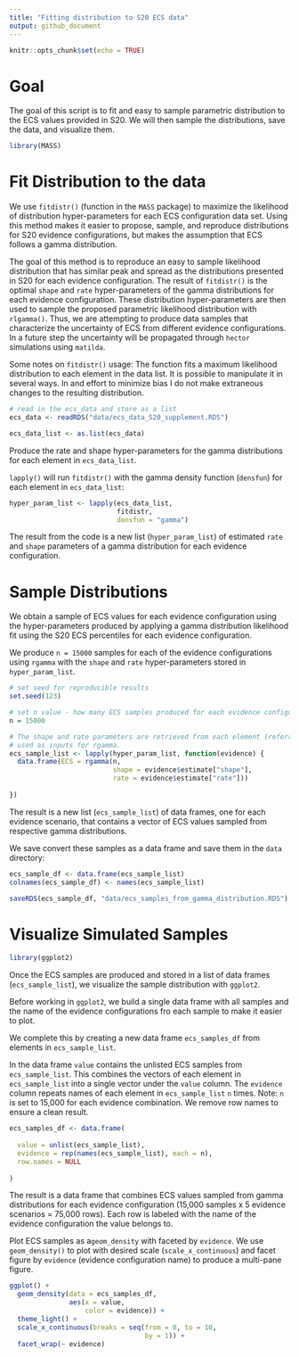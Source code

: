 ```yaml
---
title: "Fitting distribution to S20 ECS data"
output: github_document
---
```


```r
knitr::opts_chunk$set(echo = TRUE)
```

# Goal 

The goal of this script is to fit and easy to sample parametric distribution to the ECS values provided in S20. We will then sample the distributions, save the data, and visualize them.

```r
library(MASS)
```

# Fit Distribution to the data 

We use `fitdistr()` (function in the `MASS` package) to maximize the likelihood of distribution hyper-parameters for each ECS configuration data set. Using this method makes it easier to propose, sample, and reproduce distributions for S20 evidence configurations, but makes the assumption that ECS follows a gamma distribution. 

The goal of this method is to reproduce an easy to sample likelihood distribution that has similar peak and spread as the distributions presented in S20 for each evidence configuration. The result of `fitdistr()` is the optimal `shape` and `rate` hyper-parameters of the gamma distributions for each evidence configuration. These distribution hyper-parameters are then used to sample the proposed parametric likelihood distribution with `rlgamma()`. Thus, we are attempting to produce data samples that characterize the uncertainty of ECS from different evidence configurations. In a future step the uncertainty will be propagated through `hector` simulations using `matilda`.

Some notes on `fitdistr()` usage: The function fits a maximum likelihood distribution to each element in the data list. It is possible to manipulate it in several ways. In and effort to minimize bias I do not make extraneous changes to the resulting distribution.

```r
# read in the ecs_data and store as a list 
ecs_data <- readRDS("data/ecs_data_S20_supplement.RDS")

ecs_data_list <- as.list(ecs_data)
```

Produce the rate and shape hyper-parameters for the gamma distributions for each element in `ecs_data_list`.

`lapply()` will run `fitdistr()` with the gamma density function (`densfun`) for each element in `ecs_data_list`:

```r
hyper_param_list <- lapply(ecs_data_list, 
                           fitdistr, 
                           densfun = "gamma")
```

The result from the code is a new list (`hyper_param_list`) of estimated `rate` and `shape` parameters of a gamma distribution for each evidence configuration.

# Sample Distributions

We obtain a sample of ECS values for each evidence configuration using the hyper-parameters produced by applying a gamma distribution likelihood fit using the S20 ECS percentiles for each evidence configuration.   

We produce `n = 15000` samples for each of the evidence configurations using `rgamma` with the `shape` and `rate` hyper-parameters stored in `hyper_param_list`.

```r
# set seed for reproducible results
set.seed(123)

# set n value - how many ECS samples produced for each evidence configuration
n = 15000

# The shape and rate parameters are retrieved from each element (referred to as 'evidence') and 
# used as inputs for rgamma.
ecs_sample_list <- lapply(hyper_param_list, function(evidence) {
  data.frame(ECS = rgamma(n,
                          shape = evidence$estimate["shape"],
                          rate = evidence$estimate["rate"]))
  
})
```

The result is a new list (`ecs_sample_list`) of data frames, one for each evidence scenario, that contains a vector of ECS values sampled from respective gamma distributions. 

We save convert these samples as a data frame and save them in the `data` directory:

```r
ecs_sample_df <- data.frame(ecs_sample_list)
colnames(ecs_sample_df) <- names(ecs_sample_list)

saveRDS(ecs_sample_df, "data/ecs_samples_from_gamma_distribution.RDS")
```

# Visualize Simulated Samples

```r
library(ggplot2)
```

Once the ECS samples are produced and stored in a list of data frames (`ecs_sample_list`), we visualize the sample distribution with `ggplot2`.

Before working in `ggplot2`, we build a single data frame with all samples and the name of the evidence configurations fro each sample to make it easier to plot. 

We complete this by creating a new data frame `ecs_samples_df` from elements in `ecs_sample_list`. 

In the data frame `value` contains the unlisted ECS samples from `ecs_sample_list`. This combines the vectors of each element in `ecs_sample_list` into a single vector under the `value` column.
The `evidence` column repeats names of each element in `ecs_sample_list` `n` times. Note: `n` is set to 15,000 for each evidence combination. We remove row names to ensure a clean result.

```r
ecs_samples_df <- data.frame(
  
  value = unlist(ecs_sample_list),
  evidence = rep(names(ecs_sample_list), each = n),
  row.names = NULL
  
)
```

The result is a data frame that combines ECS values sampled from gamma distributions for each evidence configuration (15,000 samples x 5 evidence scenarios = 75,000 rows). Each row is labeled with the name of the evidence configuration the value belongs to.   

Plot ECS samples as a`geom_density` with faceted by `evidence`. We use `geom_density()` to plot with desired scale (`scale_x_continuous`) and facet figure by `evidence` (evidence configuration name) to produce a multi-pane figure. 

```r
ggplot() +
  geom_density(data = ecs_samples_df,
               aes(x = value, 
                   color = evidence)) +
  theme_light() +
  scale_x_continuous(breaks = seq(from = 0, to = 10, 
                                  by = 1)) +
  facet_wrap(~ evidence)

```
